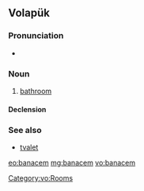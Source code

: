 ==Volapük==

===Pronunciation===
* {{IPA|/ba.naˈtʃem/|lang=vo}}

===Noun===
{{vo-noun}}

# [[bathroom]] {{gloss|containing a bathtub}}

====Declension====
{{vo-decl-noun}}

===See also===
* [[tvalet]]

[[Category:vo:Rooms]]

[[eo:banacem]]
[[mg:banacem]]
[[vo:banacem]]